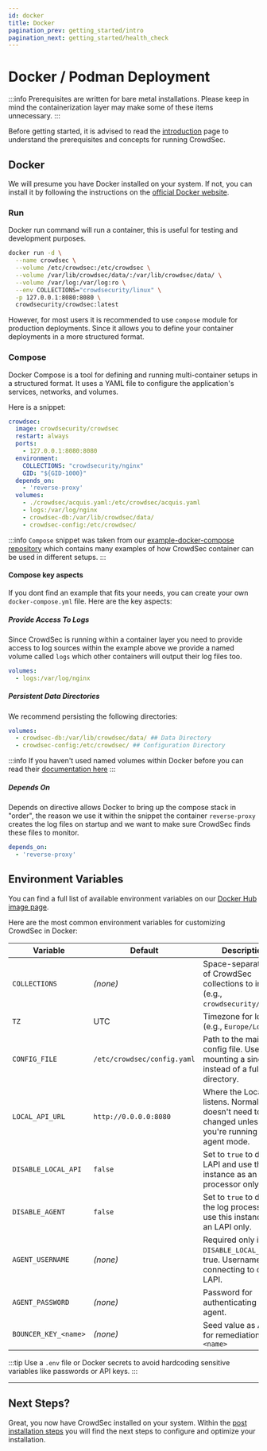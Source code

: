 ```yaml
---
id: docker
title: Docker
pagination_prev: getting_started/intro
pagination_next: getting_started/health_check
---
```


# Docker / Podman Deployment

:::info
Prerequisites are written for bare metal installations. Please keep in mind the containerization layer may make some of these items unnecessary.
:::

Before getting started, it is advised to read the [introduction](/unversioned/getting_started/introduction.mdx) page to understand the prerequisites and concepts for running CrowdSec.

## Docker

We will presume you have Docker installed on your system. If not, you can install it by following the instructions on the [official Docker website](https://docs.docker.com/get-docker/).

### Run

Docker run command will run a container, this is useful for testing and development purposes.

```bash
docker run -d \
  --name crowdsec \
  --volume /etc/crowdsec:/etc/crowdsec \
  --volume /var/lib/crowdsec/data/:/var/lib/crowdsec/data/ \
  --volume /var/log:/var/log:ro \
  --env COLLECTIONS="crowdsecurity/linux" \
  -p 127.0.0.1:8080:8080 \
  crowdsecurity/crowdsec:latest
```

However, for most users it is recommended to use `compose` module for production deployments. Since it allows you to define your container deployments in a more structured format.

### Compose

Docker Compose is a tool for defining and running multi-container setups in a structured format. It uses a YAML file to configure the application's services, networks, and volumes.

Here is a snippet:

```yaml
crowdsec:
  image: crowdsecurity/crowdsec
  restart: always
  ports:
    - 127.0.0.1:8080:8080
  environment:
    COLLECTIONS: "crowdsecurity/nginx"
    GID: "${GID-1000}"
  depends_on:
    - 'reverse-proxy'
  volumes:
    - ./crowdsec/acquis.yaml:/etc/crowdsec/acquis.yaml
    - logs:/var/log/nginx
    - crowdsec-db:/var/lib/crowdsec/data/
    - crowdsec-config:/etc/crowdsec/
```

:::info
`Compose` snippet was taken from our [example-docker-compose repository](https://github.com/crowdsecurity/example-docker-compose) which contains many examples of how CrowdSec container can be used in different setups. 
:::

#### Compose key aspects

If you dont find an example that fits your needs, you can create your own `docker-compose.yml` file. Here are the key aspects:

##### Provide Access To Logs

Since CrowdSec is running within a container layer you need to provide access to log sources within the example above we provide a named volume called `logs` which other containers will output their log files too.

```yaml
volumes:
  - logs:/var/log/nginx
```

##### Persistent Data Directories

We recommend persisting the following directories:

```yaml
volumes:
  - crowdsec-db:/var/lib/crowdsec/data/ ## Data Directory
  - crowdsec-config:/etc/crowdsec/ ## Configuration Directory
```

:::info
If you haven't used named volumes within Docker before you can read their [documentation here](https://docs.docker.com/storage/volumes/#use-a-volume-with-docker-compose)
:::

##### Depends On

Depends on directive allows Docker to bring up the compose stack in "order", the reason we use it within the snippet the container `reverse-proxy` creates the log files on startup and we want to make sure CrowdSec finds these files to monitor. 

```yaml
depends_on:
  - 'reverse-proxy'
```

## Environment Variables

You can find a full list of available environment variables on our [Docker Hub image page](https://hub.docker.com/r/crowdsecurity/crowdsec).

Here are the most common environment variables for customizing CrowdSec in Docker:

| Variable            | Default                     | Description |
|---------------------|-----------------------------|-------------|
| `COLLECTIONS`       | *(none)*                    | Space-separated list of CrowdSec collections to install (e.g., `crowdsecurity/nginx`). |
| `TZ`                | UTC                         | Timezone for logs (e.g., `Europe/London`). |
| `CONFIG_FILE`       | `/etc/crowdsec/config.yaml` | Path to the main config file. Useful if mounting a single file instead of a full directory. |
| `LOCAL_API_URL`     | `http://0.0.0.0:8080`        | Where the Local API listens. Normally doesn't need to be changed unless you're running in agent mode. |
| `DISABLE_LOCAL_API` | `false`                     | Set to `true` to disable LAPI and use this instance as an log processor only. |
| `DISABLE_AGENT` | `false`                     | Set to `true` to disable the log processor and use this instance as an LAPI only. |
| `AGENT_USERNAME`    | *(none)*                    | Required only if `DISABLE_LOCAL_API` is true. Username for connecting to central LAPI. |
| `AGENT_PASSWORD`    | *(none)*                    | Password for authenticating the agent. |
| `BOUNCER_KEY_<name>`| *(none)*                    | Seed value as API key for remediation under `<name>` |

:::tip
Use a `.env` file or Docker secrets to avoid hardcoding sensitive variables like passwords or API keys.
:::

---


## Next Steps?

Great, you now have CrowdSec installed on your system. Within the [post installation steps](/getting_started/next_steps.md) you will find the next steps to configure and optimize your installation.
